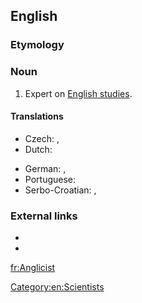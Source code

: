 ==English==

===Etymology===
{{suffix|en|Anglic|ist}}

===Noun===
{{en-noun}}

# Expert on [[English studies]].

====Translations====
{{trans-top|expert on Anglistics}}
* Czech: {{t+|cs|anglista|m}}, {{t|cs|anglistka|f}}
* Dutch: {{t|nl|anglist|m|f}}
{{trans-mid}}
* German: {{t|de|Anglist|m}}, {{t|de|Anglistin|f}}
* Portuguese: {{t|pt|anglicista|m|f}}
* Serbo-Croatian: {{t+|sh|anglist|m}}, {{t+|sh|anglistkinja|f}}
{{trans-bottom}}

===External links===
<!-- not in Webster 1913 and Century 1911 -->
* {{R:Merriam Webster Online}}
* {{R:OneLook}}

[[Category:en:Scientists]]

[[fr:Anglicist]]
